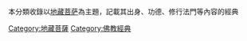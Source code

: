 本分類收錄以[[地藏菩萨|地藏菩萨]]為主題，記載其出身、功德、修行法門等內容的經典

[[Category:地藏菩薩|Category:地藏菩薩]]
[[Category:佛教經典|Category:佛教經典]]